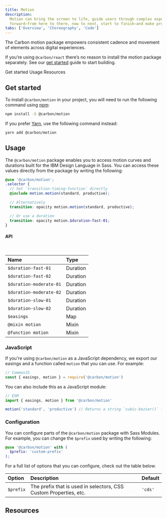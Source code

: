 ```yaml
---
title: Motion
description:
  Motion can bring the screen to life, guide users through complex experiences, and help move them
  forward—from here to there, now to next, start to finish—and make progress.
tabs: ['Overview', 'Choreography', 'Code']
---
```


<PageDescription>

The Carbon motion package empowers consistent cadence and movement of elements across digital
experiences.

</PageDescription>

<InlineNotification>

If you’re using `@carbon/react` there’s no reason to install the motion package separately. See our
[get started](/get-started/develop/react) guide to start building.

</InlineNotification>

<AnchorLinks>

<AnchorLink>Get started</AnchorLink>
<AnchorLink>Usage</AnchorLink>
<AnchorLink>Resources</AnchorLink>

</AnchorLinks>

## Get started

To install `@carbon/motion` in your project, you will need to run the following command using
[npm](https://www.npmjs.com/):

```bash
npm install -S @carbon/motion
```

If you prefer [Yarn](https://yarnpkg.com/en/), use the following command instead:

```bash
yarn add @carbon/motion
```

## Usage

The `@carbon/motion` package enables you to access motion curves and durations built for the IBM
Design Language in Sass. You can access these values directly from the package by writing the
following:

```scss
@use '@carbon/motion';
.selector {
  // Set `transition-timing-function` directly
  @include motion.motion(standard, productive);

  // Alternatively
  transition: opacity motion.motion(standard, productive);

  // Or use a duration
  transition: opacity motion.$duration-fast-01;
}
```

#### API

<br />

| Name                    | Type     |
| :---------------------- | :------- |
| `$duration-fast-01`     | Duration |
| `$duration-fast-02`     | Duration |
| `$duration-moderate-01` | Duration |
| `$duration-moderate-02` | Duration |
| `$duration-slow-01`     | Duration |
| `$duration-slow-02`     | Duration |
| `$easings`              | Map      |
| `@mixin motion`         | Mixin    |
| `@function motion`      | Mixin    |

### JavaScript

If you're using `@carbon/motion` as a JavaScript dependency, we export our easings and a function
called `motion` that you can use. For example:

```js
// CommonJS
const { easings, motion } = require('@carbon/motion')
```

You can also include this as a JavaScript module:

```js
// ESM
import { easings, motion } from '@carbon/motion'

motion('standard', 'productive') // Returns a string `cubic-bezier()` function
```

### Configuration

You can configure parts of the `@carbon/motion` package with Sass Modules. For example, you can
change the `$prefix` used by writing the following:

```scss
@use '@carbon/motion' with (
  $prefix: 'custom-prefix'
);
```

For a full list of options that you can configure, check out the table below.

| Option    | Description                                                       | Default |
| :-------- | :---------------------------------------------------------------- | :------ |
| `$prefix` | The prefix that is used in selectors, CSS Custom Properties, etc. | `'cds'` |

## Resources

<Row className="resource-card-group">
  <Column colMd={4} colLg={4} noGutterSm>
    <ResourceCard
      subTitle="IBM motion generator"
      href="https://ibm.github.io/motion/"
    >

<MdxIcon name="bee" />

  </ResourceCard>
  </Column>
</Row>
